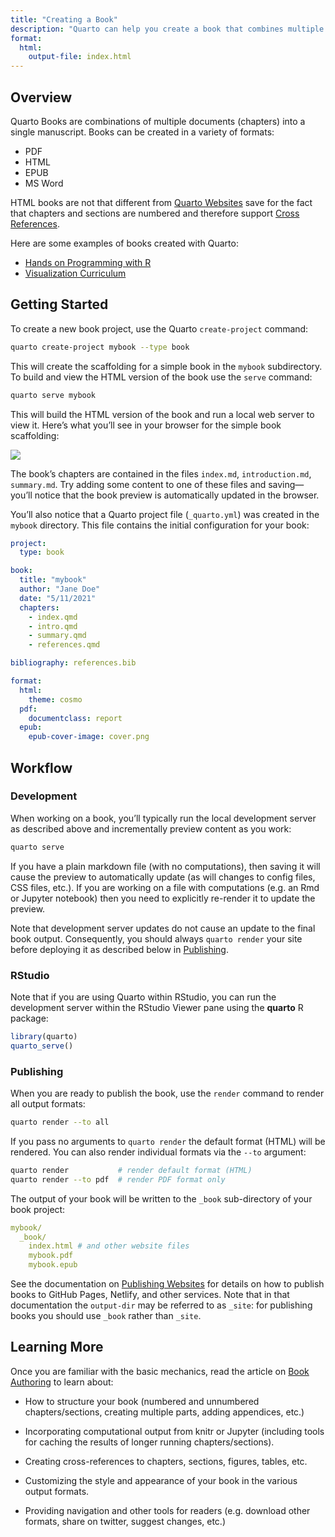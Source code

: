```yaml
---
title: "Creating a Book"
description: "Quarto can help you create a book that combines multiple documents into a single manuscript in a variety of formats."
format:
  html:
    output-file: index.html
---
```


## Overview

Quarto Books are combinations of multiple documents (chapters) into a single manuscript. Books can be created in a variety of formats:

-   PDF
-   HTML
-   EPUB
-   MS Word


HTML books are not that different from [Quarto Websites](../websites/website-basics.qmd) save for the fact that chapters and sections are numbered and therefore support [Cross References](../authoring/cross-references.qmd).

Here are some examples of books created with Quarto:

-   [Hands on Programming with R](https://jjallaire.github.io/hopr/)
-   [Visualization Curriculum](https://jjallaire.github.io/visualization-curriculum)

## Getting Started

To create a new book project, use the Quarto `create-project` command:

``` bash
quarto create-project mybook --type book
```

This will create the scaffolding for a simple book in the `mybook` subdirectory. To build and view the HTML version of the book use the `serve` command:

``` bash
quarto serve mybook
```

This will build the HTML version of the book and run a local web server to view it. Here's what you'll see in your browser for the simple book scaffolding:

![](images/book-scaffold.png){.border .preview-image}

The book's chapters are contained in the files `index.md`, `introduction.md`, `summary.md`. Try adding some content to one of these files and saving---you'll notice that the book preview is automatically updated in the browser.

You'll also notice that a Quarto project file (`_quarto.yml`) was created in the `mybook` directory. This file contains the initial configuration for your book:

``` yaml
project:
  type: book

book:
  title: "mybook"
  author: "Jane Doe"
  date: "5/11/2021"
  chapters:
    - index.qmd
    - intro.qmd
    - summary.qmd
    - references.qmd

bibliography: references.bib

format:
  html:
    theme: cosmo
  pdf:
    documentclass: report
  epub:
    epub-cover-image: cover.png
```

## Workflow

### Development

When working on a book, you'll typically run the local development server as described above and incrementally preview content as you work:

``` bash
quarto serve
```

If you have a plain markdown file (with no computations), then saving it will cause the preview to automatically update (as will changes to config files, CSS files, etc.). If you are working on a file with computations (e.g. an Rmd or Jupyter notebook) then you need to explicitly re-render it to update the preview.

Note that development server updates do not cause an update to the final book output. Consequently, you should always `quarto render` your site before deploying it as described below in [Publishing].

### RStudio

Note that if you are using Quarto within RStudio, you can run the development server within the RStudio Viewer pane using the **quarto** R package:

``` r
library(quarto)
quarto_serve()
```

### Publishing

When you are ready to publish the book, use the `render` command to render all output formats:

``` bash
quarto render --to all
```

If you pass no arguments to `quarto render` the default format (HTML) will be rendered. You can also render individual formats via the `--to` argument:

``` bash
quarto render           # render default format (HTML)
quarto render --to pdf  # render PDF format only
```

The output of your book will be written to the `_book` sub-directory of your book project:

``` yaml
mybook/
  _book/
    index.html # and other website files
    mybook.pdf
    mybook.epub
```

See the documentation on [Publishing Websites](../websites/publishing-websites.qmd) for details on how to publish books to GitHub Pages, Netlify, and other services. Note that in that documentation the `output-dir` may be referred to as `_site`: for publishing books you should use `_book` rather than `_site`.

## Learning More

Once you are familiar with the basic mechanics, read the article on [Book Authoring](book-authoring.qmd) to learn about:

-   How to structure your book (numbered and unnumbered chapters/sections, creating multiple parts, adding appendices, etc.)

-   Incorporating computational output from knitr or Jupyter (including tools for caching the results of longer running chapters/sections).

-   Creating cross-references to chapters, sections, figures, tables, etc.

-   Customizing the style and appearance of your book in the various output formats.

-   Providing navigation and other tools for readers (e.g. download other formats, share on twitter, suggest changes, etc.)
